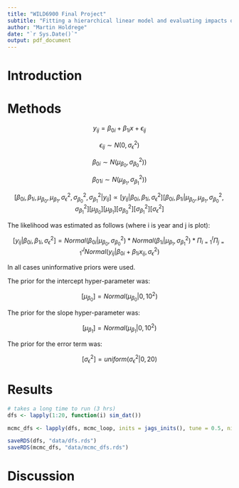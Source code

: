 ```yaml
---
title: "WILD6900 Final Project"
subtitle: "Fitting a hierarchical linear model and evaluating impacts of model misspecification"
author: "Martin Holdrege"
date: "`r Sys.Date()`"
output: pdf_document
---
```


# Introduction



# Methods

$$y_{ij} = \beta_{0i} + \beta_{1i}x + \epsilon_{ij}$$

$$\epsilon_{ij} \sim N(0, \sigma^2_\epsilon)$$


$$\beta_{0i} \sim N(\mu_{\beta_0}, \sigma^2_{\beta_0}))$$


$$\beta_{01i} \sim N(\mu_{\beta_1}, \sigma^2_{\beta_1}))$$

$$[\beta_{0i}, \beta_{1i}, \mu_{\beta_0}, \mu_{\beta_1}, 
\sigma^2_\epsilon,  \sigma^2_{\beta_0},  \sigma^2_{\beta_1}| y_{ij}] \propto
[y_{ij}|\beta_{0i}, \beta_{1i},\sigma^2_\epsilon]
[\beta_{0i}, \beta_{1i}|\mu_{\beta_0}, \mu_{\beta_1}, \sigma^2_{\beta_0}, \sigma^2_{\beta_1}]
[\mu_{\beta_0}]
[\mu_{\beta_1}]
[\sigma^2_{\beta_0}]
[\sigma^2_{\beta_1}]
[\sigma^2_\epsilon]$$

The likelihood was estimated as follows (where i is year and j is plot):

$$[y_{ij}|\beta_{0i}, \beta_{1i},\sigma^2_\epsilon] = Normal(\beta_{0i}|\mu_{\beta_0}, \sigma^2_{\beta_0})*Normal(\beta_{1i}|\mu_{\beta_1}, \sigma^2_{\beta_1})*\Pi_{i = 1}^I\Pi_{j = 1}^J Normal(y_{ij}|\beta_{0i} + \beta_{1i}x_{ij}, \sigma^2_\epsilon)$$

In all cases uninformative priors were used.

The prior for the intercept hyper-parameter was:

$$[\mu_{\beta_0}] = Normal(\mu_{\beta_0}|0, 10^2)$$

The prior for the slope hyper-parameter was:

$$[\mu_{\beta_1}] = Normal(\mu_{\beta_1}|0, 10^2)$$

The prior for the error term was:

$$[\sigma^2_\epsilon] = uniform(\sigma^2_\epsilon|0, 20)$$

# Results


```r
# takes a long time to run (3 hrs)
dfs <- lapply(1:20, function(i) sim_dat())

mcmc_dfs <- lapply(dfs, mcmc_loop, inits = jags_inits(), tune = 0.5, niter = 10000)

saveRDS(dfs, "data/dfs.rds")
saveRDS(mcmc_dfs, "data/mcmc_dfs.rds")
```


# Discussion






